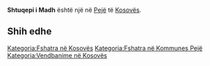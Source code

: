 {{Fshat në 
 | Emri                = Shtuqepi i Madh
 | EmriAlt                = 
 | NAME_SHORT_FORM=      
 | NAME_GENERIC=      
 | NAME_SORT_NAME_RO=      SHTUQEPIIMADH
 | FULL_NAME_RO = Shtuqepi i Madh
 | FULL_NAME_ND_RO=Shtuqepi i Madh
 | SORT_NAME_RG=SHTUQEPIIMADH
 | FULL_NAME_RG=Shtuqepi i Madh
 | FULL_NAME_ND_RG=Shtuqepi i Madh
 | SRP_NAME_SHORT_FORM=      
 | SRP_NAME_GENERIC=      
 | SRP_NAME_SORT_NAME_RO=      
 | SRP_FULL_NAME_RO = 
 | SRP_FULL_NAME_ND_RO=
 | SRP_SORT_NAME_RG=
 | SRP_FULL_NAME_RG=
 | SRP_FULL_NAME_ND_RG=
 | Emri (Rasa dhanore) = 
 | Figura              = 
 | Shteti              = Kosovo
 | Komuna              = Pejë
 | Kodi postar         = 
 | Sipërfaqja          = 

 | Popullsia           = 

 | Regj. i popullsisë  = 
 | Dend. e popullsisë  = 
 | Faqja zyrtare       = 
 <!--- Koordinatat ----> 
 | Gjerësia            = 42.700556
 | Gjatësia            = 20.171944
 | Lartësia            = 
}}
'''Shtuqepi i Madh''' është një [[]] në [[Pejë]] të [[Kosovës]].

<!-- == Gjeografia == -->
<!-- == Historia == -->
<!-- == Demografia == -->
== Shih edhe ==
{{Komuna Pejë}}
{{Kosovo-Administrata-Cung}}

[[Kategoria:Fshatra në Kosovës]]
[[Kategoria:Fshatra në Kommunes Pejë]]
[[Kategoria:Vendbanime në Kosovës]]